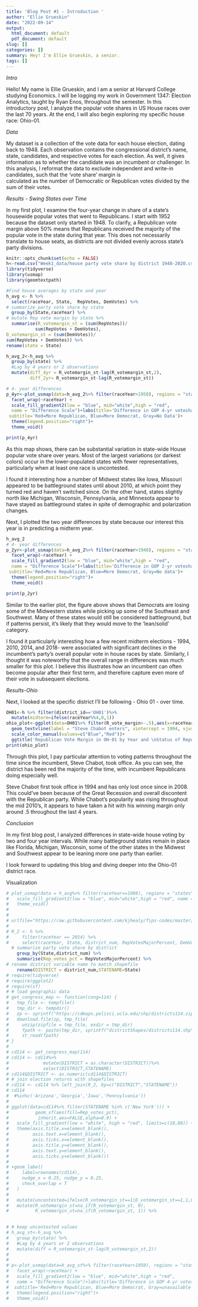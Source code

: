 ```yaml
---
title: 'Blog Post #1 - Introduction '
author: "Ellie Grueskin"
date: "2022-09-14"
output:
  html_document: default
  pdf_document: default
slug: []
categories: []
summary: Hey! I'm Ellie Grueskin, a senior.
tags: []
---
```


*Intro* 

Hello! My name is Ellie Grueskin, and I am a senior at Harvard College studying 
Economics. I will be logging my work in Government 1347: Election 
Analytics, taught by Ryan Enos, throughout the semester. In this introductory post, 
I analyze the popular vote shares in US House races over the last 70
years. At the end, I will also begin exploring my specific house race: Ohio-01.

*Data*

My dataset is a collection of the vote data for each house election, dating
back to 1948. Each observation contains the congressional district's name, state, candidates, and respective votes for each election. As well, it gives information as to whether
the candidate was an incumbent or challenger. In this analysis, I reformat the data
to exclude independent and write-in candidates, such that the 'vote share' margin is  
calculated as the number of Democratic or Republican votes divided by the sum of 
their votes. 

*Results - Swing States over Time* 

In my first plot, I examine the four-year change in share of a state's housewide popular votes that went to Republicans. I start with 1952 because the dataset only started in 1948. To clarify, a Republican vote margin above 50% means that Republicans received the majority 
of the popular vote in the state during that year. This does not necessarily translate 
to house seats, as districts are not divided evenly across state's party divisions.


```r
knitr::opts_chunk$set(echo = FALSE)
h<-read.csv("Week1_data/house party vote share by district 1948-2020.csv")
library(tidyverse)
library(usmap)
library(geomtextpath)

#Find house averages by state and year
h_avg <- h %>%
  select(raceYear, State,  RepVotes, DemVotes) %>%
# summarize party vote share by state
  group_by(State,raceYear) %>%
# mutate Rep vote margin by state %>%
  summarise(R_votemargin_st = (sum(RepVotes))/
           sum(RepVotes + DemVotes),
D_votemargin_st = (sum(DemVotes))/
sum(RepVotes + DemVotes)) %>%
rename(state = State)

h_avg_2<-h_avg %>%
  group_by(state) %>%
  #Lag by 4 years or 2 observations
  mutate(diff_4yr = R_votemargin_st-lag(R_votemargin_st,2),
         diff_2yr= R_votemargin_st-lag(R_votemargin_st))
```

```r



# 4- year differences
p_4yr<-plot_usmap(data=h_avg_2%>% filter(raceYear>1950), regions = "states", values = "diff_4yr")+
  facet_wrap(~raceYear) +
  scale_fill_gradient2(low = "blue", mid="white",high = "red", 
  name = "Difference Scale")+labs(title='Difference in GOP 4-yr voteshare margin',
 subtitle='Red=More Republican, Blue=More Democrat, Gray=No Data')+
  theme(legend.position="right")+
  theme_void()

print(p_4yr)
```

As this map shows, there can be substantial variation in state-wide House 
popular vote share over years. Most of the largest variations (or darkest colors)
occur in the lower-populated states with fewer representatives, particularly when
at least one race is uncontested.

I found it interesting how a number of Midwest states like Iowa, Missouri appeared
to be battleground states until about 2010, at which point they turned red and haven't
switched since. On the other hand, states slightly north like Michigan, Wisconsin,
Pennsylvania, and Minnesota appear to have stayed as battleground states in spite
of demographic and polarization changes. 

Next, I plotted the two year differences by state because our interest this year
is in predicting a midterm year. 

```r
h_avg_2
# 4- year differences
p_2yr<-plot_usmap(data=h_avg_2%>% filter(raceYear>1948), regions = "states", values = "diff_2yr")+
  facet_wrap(~raceYear) +
  scale_fill_gradient2(low = "blue", mid="white",high = "red", 
  name = "Difference Scale")+labs(title='Difference in GOP 2-yr voteshare margin',
 subtitle='Red=More Republican, Blue=More Democrat, Gray=No data')+
  theme(legend.position="right")+
  theme_void()

print(p_2yr)
```

Similar to the earlier plot, the figure above shows that Democrats are losing
some of the Midwestern states while picking up some of the Southeast and Southwest.
Many of these states would still be considered battleground, but if patterns persist, 
it's likely that they would move to the 'lean/solid' category. 

I found it particularly interesting how a few recent midterm elections - 1994,
2010, 2014, and 2018- were associated with significant declines in the incumbent's
party's overall popular vote in house races by state. Similarly, I thought it was
noteworthy that the overall range in differences was much smaller for this plot. 
I believe this illustrates how an incumbent can often become popular after their
first term, and therefore capture even more of their vote in subsequent elections. 

*Results-Ohio*

Next, I looked at the specific district I'll be following - Ohio 01 - over time.

```r

OH01<-h %>% filter(district_id=='OH01')%>%
  mutate(midterm=ifelse(raceYear%%4,0,1))
ohio_plot<-ggplot(data=OH01%>% filter(R_vote_margin>-.5),aes(x=raceYear,y=R_vote_margin, shape=WinnerParty,color=WinnerParty))+geom_point()+
  geom_textvline(label = "Steve Chabot enters", xintercept = 1994, vjust = -.4,linetype=2,color='red',size=3) +  facet_wrap(~RepStatus)+
  scale_color_manual(values=c("Blue","Red"))+
  ggtitle('Republican Vote Margin in OH-01 by Year and \nStatus of Republican Candidate (Challenger or Incumbent)')
print(ohio_plot)

```

Through this plot, I pay particular attention to voting patterns throughout the time 
since the incumbent, Steve Chabot, took office. As you can see, the district has 
been red the majority of the time, with incumbent Republicans doing especially well.

Steve Chabot first took office in 1994 and has only lost once since in 2008. 
This could've been because of the Great Recession and overall discontent with the 
Republican party. While Chabot's popularity was rising throughout the mid 2010's,
it appears to have taken a hit with his winning margin only around .5 throughout the last
4 years. 


*Conclusion*

In my first blog post, I analyzed differences in state-wide house voting by 
two and four year intervals. While many battleground states remain in place like
Florida, Michigan, Wisconsin, some of the other states in the Midwest and Southwest
appear to be leaning more one party than earlier. 

I look forward to updating this blog and diving deeper into the Ohio-01 district race. 

Visualization
```r
# plot_usmap(data = h_avg%>% filter(raceYear==1988), regions = "states", values = "R_votemargin_st") +
#   scale_fill_gradient2(low = "blue", mid="white",high = "red", name = "R Vote Margin, 1988") +
#   theme_void()
# 
# 
# urlfile="https://raw.githubusercontent.com/kjhealy/fips-codes/master/county_fips_master.csv"
# 
# R_2 <- h %>%
#     filter(raceYear == 2014) %>%
#     select(raceYear, State, district_num, RepVotesMajorPercent, DemVotesMajorPercent) %>%
  # summarize party vote share by district
    group_by(State,district_num) %>%
    summarise(Rep_votes_pct = RepVotesMajorPercent) %>%
# rename district variable name to match shapefile
    rename(DISTRICT = district_num,STATENAME=State)
# require(tidyverse)
# require(ggplot2)
# require(sf)
# # load geographic data
# get_congress_map <- function(cong=114) {
#   tmp_file <- tempfile()
#   tmp_dir <- tempdir()
#   zp <- sprintf("https://cdmaps.polisci.ucla.edu/shp/districts114.zip",cong) 
#   download.file(zp, tmp_file)
#     unzip(zipfile = tmp_file, exdir = tmp_dir)
#     fpath <- paste(tmp_dir, sprintf("districtShapes/districts114.shp",cong), sep = "/")
#     st_read(fpath)
# }
# 
# cd114 <- get_congress_map(114)
# cd114 <- cd114%>%
#             mutate(DISTRICT = as.character(DISTRICT))%>%
#             select(DISTRICT,STATENAME)
# cd114$DISTRICT <- as.numeric(cd114$DISTRICT)
# # join election returns with shapefiles
# cd114 <- cd114 %>% left_join(R_2, by=c("DISTRICT","STATENAME"))
# cd114
#  #%in%c('Arizona','Georgia','Iowa','Pennsylvania'))
# 
# ggplot(data=cd114%>% filter(STATENAME %in% c('New York'))) +
#          geom_sf(aes(fill=Rep_votes_pct),
#           inherit.aes=FALSE,alpha=0.9) +
#   scale_fill_gradient(low = "white", high = "red", limits=c(10,80)) +
#   theme(axis.title.x=element_blank(),
#         axis.text.x=element_blank(),
#         axis.ticks.x=element_blank(),
#         axis.title.y=element_blank(),
#         axis.text.y=element_blank(),
#         axis.ticks.y=element_blank()) 
# 
# +geom_label(
#     label=rownames(cd114), 
#     nudge_x = 0.25, nudge_y = 0.25, 
#     check_overlap = T
#   )
# 
#   mutate(uncontested=ifelse(R_votemargin_st==1|D_votemargin_st==1,1,0))%>%
#   mutate(R_votemargin_st=na_if(R_votemargin_st, 0),
#          R_votemargin_st=na_if(R_votemargin_st, 1)) %>%
    
```

```r

# # keep uncontested values
# h_avg_st<-h_avg %>%
#   group_by(state) %>%
#   #Lag by 4 years or 2 observations
#   mutate(diff = R_votemargin_st-lag(R_votemargin_st,2))
# 
# 
# p<-plot_usmap(data=h_avg_st%>% filter(raceYear>1950), regions = "states", values = "diff")+
#   facet_wrap(~raceYear) +
#   scale_fill_gradient2(low = "blue", mid="white",high = "red", 
#   name = "Difference Scale")+labs(title='Difference in GOP 4-yr voteshare margin',
#  subtitle='Red=More Republican, Blue=More Democrat, Gray=unavailable')+
#   theme(legend.position="right")+
#   theme_void()

```

